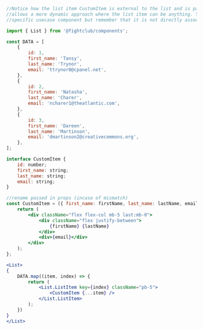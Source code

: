 ```jsx
//Notice how the list item CustomItem is external to the list and is passed into "List.ListItem" as a child. This
//allows a more dynamic approach where the list item can be anything. You can ofcourse make CustomItem into a
//specific usecase component but remember that it is not directly associated with List.

import { List } from '@fightclub/components';

const DATA = [
    {
        id: 1,
        first_name: 'Tansy',
        last_name: 'Trynor',
        email: 'ttrynor0@cpanel.net',
    },
    {
        id: 2,
        first_name: 'Natasha',
        last_name: 'Charer',
        email: 'ncharer1@theatlantic.com',
    },
    {
        id: 3,
        first_name: 'Dareen',
        last_name: 'Martinson',
        email: 'dmartinson2@creativecommons.org',
    },
];

interface CustomItem {
    id: number;
    first_name: string;
    last_name: string;
    email: string;
}

//rename passed in props (incase of mismatch)
const CustomItem = ({ first_name: firstName, last_name: lastName, email }: CustomItem) => {
    return (
        <div className="flex flex-col mb-5 last:mb-0">
            <div className="flex justify-between">
                {firstName} {lastName}
            </div>
            <div>{email}</div>
        </div>
    );
};

<List>
{
    DATA.map((item, index) => {
        return (
            <List.ListItem key={index} className="pb-5">
                <CustomItem {...item} />
            </List.ListItem>
        );
    })
}
</List>
```